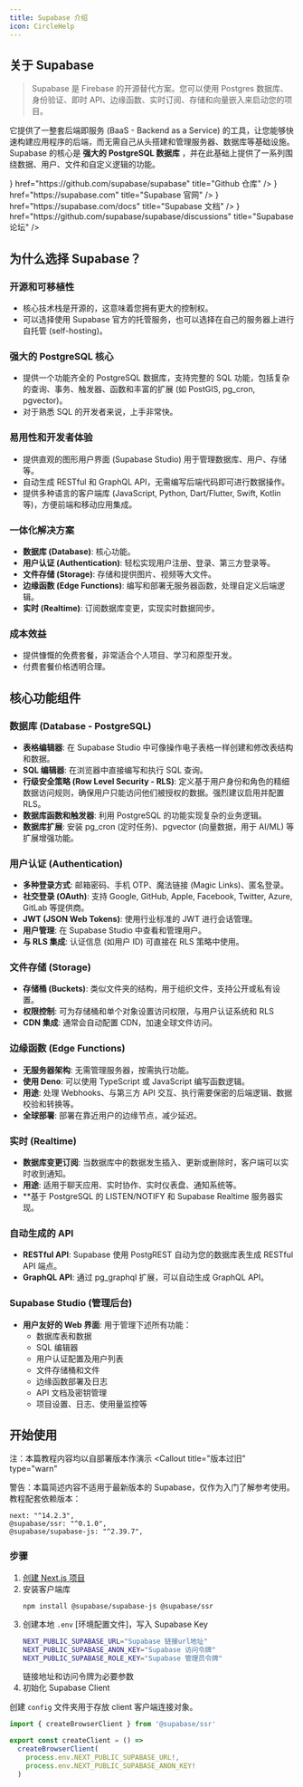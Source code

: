 ```yaml
---
title: Supabase 介绍
icon: CircleHelp
---
```


## 关于 Supabase
> Supabase 是 Firebase 的开源替代方案。您可以使用 Postgres 数据库、身份验证、即时 API、边缘函数、实时订阅、存储和向量嵌入来启动您的项目。

它提供了一整套后端即服务 (BaaS - Backend as a Service) 的工具，让您能够快速构建应用程序的后端，而无需自己从头搭建和管理服务器、数据库等基础设施。Supabase 的核心是 **强大的 PostgreSQL 数据库** ，并在此基础上提供了一系列围绕数据、用户、文件和自定义逻辑的功能。

<Cards>
  <Card
    icon={<Github />}
    href="https://github.com/supabase/supabase"
    title="Github 仓库"
  />
  <Card
    icon={<Globe />}
    href="https://supabase.com"
    title="Supabase 官网"
  />
  <Card
    icon={<Book />}
    href="https://supabase.com/docs"
    title="Supabase 文档"
  />
  <Card
    icon={<Telescope />}
    href="https://github.com/supabase/supabase/discussions"
    title="Supabase 论坛"
  />
</Cards>

## 为什么选择 Supabase？

### 开源和可移植性
- 核心技术栈是开源的，这意味着您拥有更大的控制权。
- 可以选择使用 Supabase 官方的托管服务，也可以选择在自己的服务器上进行自托管 (self-hosting)。

### 强大的 PostgreSQL 核心
- 提供一个功能齐全的 PostgreSQL 数据库，支持完整的 SQL 功能，包括复杂的查询、事务、触发器、函数和丰富的扩展 (如 PostGIS, pg_cron, pgvector)。
- 对于熟悉 SQL 的开发者来说，上手非常快。

### 易用性和开发者体验
- 提供直观的图形用户界面 (Supabase Studio) 用于管理数据库、用户、存储等。
- 自动生成 RESTful 和 GraphQL API，无需编写后端代码即可进行数据操作。
- 提供多种语言的客户端库 (JavaScript, Python, Dart/Flutter, Swift, Kotlin 等)，方便前端和移动应用集成。

### 一体化解决方案
- **数据库 (Database)**: 核心功能。
- **用户认证 (Authentication)**: 轻松实现用户注册、登录、第三方登录等。
- **文件存储 (Storage)**: 存储和提供图片、视频等大文件。
- **边缘函数 (Edge Functions)**: 编写和部署无服务器函数，处理自定义后端逻辑。
- **实时 (Realtime)**: 订阅数据库变更，实现实时数据同步。

### 成本效益
- 提供慷慨的免费套餐，非常适合个人项目、学习和原型开发。
- 付费套餐价格透明合理。

## 核心功能组件

### 数据库 (Database - PostgreSQL)
- **表格编辑器**: 在 Supabase Studio 中可像操作电子表格一样创建和修改表结构和数据。
- **SQL 编辑器**: 在浏览器中直接编写和执行 SQL 查询。
- **行级安全策略 (Row Level Security - RLS)**: 定义基于用户身份和角色的精细数据访问规则，确保用户只能访问他们被授权的数据。强烈建议启用并配置 RLS。
- **数据库函数和触发器**: 利用 PostgreSQL 的功能实现复杂的业务逻辑。
- **数据库扩展**: 安装 pg_cron (定时任务)、pgvector (向量数据，用于 AI/ML) 等扩展增强功能。

### 用户认证 (Authentication)
- **多种登录方式**: 邮箱密码、手机 OTP、魔法链接 (Magic Links)、匿名登录。
- **社交登录 (OAuth)**: 支持 Google, GitHub, Apple, Facebook, Twitter, Azure, GitLab 等提供商。
- **JWT (JSON Web Tokens)**: 使用行业标准的 JWT 进行会话管理。
- **用户管理**: 在 Supabase Studio 中查看和管理用户。
- **与 RLS 集成**: 认证信息 (如用户 ID) 可直接在 RLS 策略中使用。

### 文件存储 (Storage)
- **存储桶 (Buckets)**: 类似文件夹的结构，用于组织文件，支持公开或私有设置。
- **权限控制**: 可为存储桶和单个对象设置访问权限，与用户认证系统和 RLS
- **CDN 集成**: 通常会自动配置 CDN，加速全球文件访问。

### 边缘函数 (Edge Functions)
- **无服务器架构**: 无需管理服务器，按需执行功能。
- **使用 Deno**: 可以使用 TypeScript 或 JavaScript 编写函数逻辑。
- **用途**: 处理 Webhooks、与第三方 API 交互、执行需要保密的后端逻辑、数据校验和转换等。
- **全球部署**: 部署在靠近用户的边缘节点，减少延迟。

### 实时 (Realtime)
- **数据库变更订阅**: 当数据库中的数据发生插入、更新或删除时，客户端可以实时收到通知。
- **用途**: 适用于聊天应用、实时协作、实时仪表盘、通知系统等。
- **基于 PostgreSQL 的 LISTEN/NOTIFY 和 Supabase Realtime 服务器实现。

### 自动生成的 API
- **RESTful API**: Supabase 使用 PostgREST 自动为您的数据库表生成 RESTful API 端点。
- **GraphQL API**: 通过 pg_graphql 扩展，可以自动生成 GraphQL API。

### Supabase Studio (管理后台)
- **用户友好的 Web 界面**: 用于管理下述所有功能：
  - 数据库表和数据
  - SQL 编辑器
  - 用户认证配置及用户列表
  - 文件存储桶和文件
  - 边缘函数部署及日志
  - API 文档及密钥管理
  - 项目设置、日志、使用量监控等

## 开始使用
<Callout>注：本篇教程内容均以自部署版本作演示</Callout>
<Callout 
  title="版本过旧"
  type="warn"
>
  警告：本篇简述内容不适用于最新版本的 Supabase，仅作为入门了解参考使用。教程配套依赖版本：
  ```
  next: "^14.2.3",
  @supabase/ssr: "^0.1.0",
  @supabase/supabase-js: "^2.39.7",
  ```
</Callout>

### 步骤
1. [创建 Next.js 项目](/docs/Next)
2. 安装客户端库
   ```package-install
   npm install @supabase/supabase-js @supabase/ssr
   ```
3. 创建本地 `.env` [环境配置文件]，写入 Supabase Key
   ```bash
   NEXT_PUBLIC_SUPABASE_URL="Supabase 链接url地址"
   NEXT_PUBLIC_SUPABASE_ANON_KEY="Supabase 访问令牌"
   NEXT_PUBLIC_SUPABASE_ROLE_KEY="Supabase 管理员令牌"
   ```
   <Callout>链接地址和访问令牌为必要参数</Callout>
4. 初始化 Supabase Client
<Files>
  <Folder name="app">
    <File name="layout.tsx" />
    <File name="page.tsx" />
    <File name="global.css" />
  </Folder>
  <Folder name="components">
    <File name="button.tsx" />
    <File name="tabs.tsx" />
    <File name="dialog.tsx" />
  </Folder>
  <Folder name="config" defaultOpen>
    <File name="client.ts" />
  </Folder>
  <File name="package.json" />
</Files>

创建 `config` 文件夹用于存放 client 客户端连接对象。

```ts title="client.ts"
import { createBrowserClient } from '@supabase/ssr'

export const createClient = () =>
  createBrowserClient(
    process.env.NEXT_PUBLIC_SUPABASE_URL!,
    process.env.NEXT_PUBLIC_SUPABASE_ANON_KEY!
  )
```



